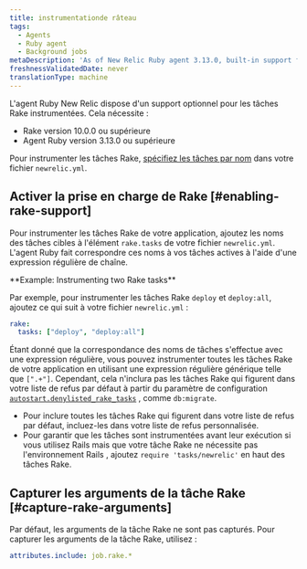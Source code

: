 ```yaml
---
title: instrumentationde râteau
tags:
  - Agents
  - Ruby agent
  - Background jobs
metaDescription: 'As of New Relic Ruby agent 3.13.0, built-in support for instrumenting Rake tasks (10.0.0 and higher) is available on an opt-in basis.'
freshnessValidatedDate: never
translationType: machine
---
```


L&apos;agent Ruby New Relic dispose d&apos;un support optionnel pour les tâches Rake instrumentées. Cela nécessite :

* Rake version 10.0.0 ou supérieure
* Agent Ruby version 3.13.0 ou supérieure

Pour instrumenter les tâches Rake, [spécifiez les tâches par nom](#enabling-rake-support) dans votre fichier `newrelic.yml`.

## Activer la prise en charge de Rake [#enabling-rake-support]

Pour instrumenter les tâches Rake de votre application, ajoutez les noms des tâches cibles à l&apos;élément `rake.tasks` de votre fichier `newrelic.yml`. L&apos;agent Ruby fait correspondre ces noms à vos tâches actives à l&apos;aide d&apos;une expression régulière de chaîne.

<DNT>
  **Example: Instrumenting two Rake tasks**
</DNT>

Par exemple, pour instrumenter les tâches Rake `deploy` et `deploy:all`, ajoutez ce qui suit à votre fichier `newrelic.yml` :

```yml
rake:
  tasks: ["deploy", "deploy:all"]
```

Étant donné que la correspondance des noms de tâches s&apos;effectue avec une expression régulière, vous pouvez instrumenter toutes les tâches Rake de votre application en utilisant une expression régulière générique telle que `[".+"]`. Cependant, cela n&apos;inclura pas les tâches Rake qui figurent dans votre liste de refus par défaut à partir du paramètre de configuration [`autostart.denylisted_rake_tasks`](/docs/apm/agents/ruby-agent/configuration/ruby-agent-configuration/#autostart-denylisted_rake_tasks) , comme `db:migrate`.

* Pour inclure toutes les tâches Rake qui figurent dans votre liste de refus par défaut, incluez-les dans votre liste de refus personnalisée.
* Pour garantir que les tâches sont instrumentées avant leur exécution si vous utilisez Rails mais que votre tâche Rake ne nécessite pas l&apos;environnement Rails , ajoutez `require 'tasks/newrelic'` en haut des tâches Rake.

## Capturer les arguments de la tâche Rake [#capture-rake-arguments]

Par défaut, les arguments de la tâche Rake ne sont pas capturés. Pour capturer les arguments de la tâche Rake, utilisez :

```yml
attributes.include: job.rake.*
```